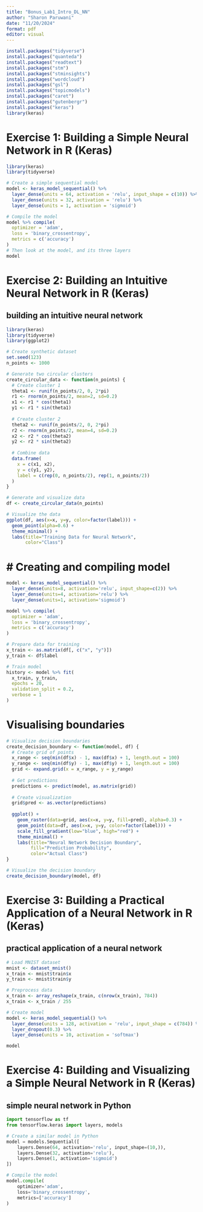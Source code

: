 ```yaml
---
title: "Bonus_Lab1_Intro_DL_NN"
author: "Sharon Paruwani"
date: "11/20/2024"
format: pdf
editor: visual
---
```


```r
install.packages("tidyverse")
install.packages("quanteda")
install.packages("readtext")
install.packages("stm")
install.packages("stminsights")
install.packages("wordcloud")
install.packages("gsl")
install.packages("topicmodels")
install.packages("caret")
install.packages("gutenbergr")
install.packages("keras")
library(keras)
```

# Exercise 1: Building a Simple Neural Network in R (Keras)

```r
library(keras)
library(tidyverse)
```

```r
# Create a simple sequential model
model <- keras_model_sequential() %>%
  layer_dense(units = 64, activation = 'relu', input_shape = c(10)) %>%
  layer_dense(units = 32, activation = 'relu') %>%
  layer_dense(units = 1, activation = 'sigmoid')

# Compile the model
model %>% compile(
  optimizer = 'adam',
  loss = 'binary_crossentropy',
  metrics = c('accuracy')
)
# Then look at the model, and its three layers
model
```

# Exercise 2: Building an Intuitive Neural Network in R (Keras)

## building an intuitive neural network

```r
library(keras)
library(tidyverse)
library(ggplot2)

# Create synthetic dataset
set.seed(123)
n_points <- 1000

# Generate two circular clusters
create_circular_data <- function(n_points) {
  # Create cluster 1
  theta1 <- runif(n_points/2, 0, 2*pi)
  r1 <- rnorm(n_points/2, mean=2, sd=0.2)
  x1 <- r1 * cos(theta1)
  y1 <- r1 * sin(theta1)
  
  # Create cluster 2
  theta2 <- runif(n_points/2, 0, 2*pi)
  r2 <- rnorm(n_points/2, mean=4, sd=0.2)
  x2 <- r2 * cos(theta2)
  y2 <- r2 * sin(theta2)
  
  # Combine data
  data.frame(
    x = c(x1, x2),
    y = c(y1, y2),
    label = c(rep(0, n_points/2), rep(1, n_points/2))
  )
}

# Generate and visualize data
df <- create_circular_data(n_points)

# Visualize the data
ggplot(df, aes(x=x, y=y, color=factor(label))) +
  geom_point(alpha=0.6) +
  theme_minimal() +
  labs(title="Training Data for Neural Network",
       color="Class")
```

# \# Creating and compiling model

```r

model <- keras_model_sequential() %>%
  layer_dense(units=8, activation='relu', input_shape=c(2)) %>%
  layer_dense(units=4, activation='relu') %>%
  layer_dense(units=1, activation='sigmoid')

model %>% compile(
  optimizer = 'adam',
  loss = 'binary_crossentropy',
  metrics = c('accuracy')
)

# Prepare data for training
x_train <- as.matrix(df[, c("x", "y")])
y_train <- df$label

# Train model
history <- model %>% fit(
  x_train, y_train,
  epochs = 20,
  validation_split = 0.2,
  verbose = 1
)
```

# Visualising boundaries

```r
# Visualize decision boundaries
create_decision_boundary <- function(model, df) {
  # Create grid of points
  x_range <- seq(min(df$x) - 1, max(df$x) + 1, length.out = 100)
  y_range <- seq(min(df$y) - 1, max(df$y) + 1, length.out = 100)
  grid <- expand.grid(x = x_range, y = y_range)
  
  # Get predictions
  predictions <- predict(model, as.matrix(grid))
  
  # Create visualization
  grid$pred <- as.vector(predictions)
  
  ggplot() +
    geom_raster(data=grid, aes(x=x, y=y, fill=pred), alpha=0.3) +
    geom_point(data=df, aes(x=x, y=y, color=factor(label))) +
    scale_fill_gradient(low="blue", high="red") +
    theme_minimal() +
    labs(title="Neural Network Decision Boundary",
         fill="Prediction Probability",
         color="Actual Class")
}

# Visualize the decision boundary
create_decision_boundary(model, df)
```

# Exercise 3: Building a Practical Application of a Neural Network in R (Keras)

## practical application of a neural network

```r
# Load MNIST dataset
mnist <- dataset_mnist()
x_train <- mnist$train$x
y_train <- mnist$train$y

# Preprocess data
x_train <- array_reshape(x_train, c(nrow(x_train), 784))
x_train <- x_train / 255

# Create model
model <- keras_model_sequential() %>%
  layer_dense(units = 128, activation = 'relu', input_shape = c(784)) %>%
  layer_dropout(0.3) %>%
  layer_dense(units = 10, activation = 'softmax')

model
```

# Exercise 4: Building and Visualizing a Simple Neural Network in R (Keras)

## simple neural network in Python

```python
import tensorflow as tf
from tensorflow.keras import layers, models

# Create a similar model in Python
model = models.Sequential([
    layers.Dense(64, activation='relu', input_shape=(10,)),
    layers.Dense(32, activation='relu'),
    layers.Dense(1, activation='sigmoid')
])

# Compile the model
model.compile(
    optimizer='adam',
    loss='binary_crossentropy',
    metrics=['accuracy']
)

```
